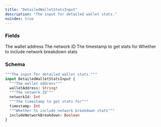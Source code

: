 ```yaml
---
title: "DetailedWalletStatsInput"
description: "The input for detailed wallet stats."
noindex: true
---
```


### Fields

<ResponseField name="walletAddress" type="String!" required>
  The wallet address
</ResponseField>

<ResponseField name="networkId" type="Int">
  The network ID
</ResponseField>

<ResponseField name="timestamp" type="Int">
  The timestamp to get stats for
</ResponseField>

<ResponseField name="includeNetworkBreakdown" type="Boolean">
  Whether to include network breakdown stats
</ResponseField>

### Schema


```graphql 
"""The input for detailed wallet stats."""
input DetailedWalletStatsInput {
  """The wallet address"""
  walletAddress: String!
  """The network ID"""
  networkId: Int
  """The timestamp to get stats for"""
  timestamp: Int
  """Whether to include network breakdown stats"""
  includeNetworkBreakdown: Boolean
}
```
